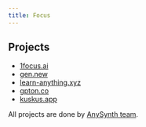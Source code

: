 ```yaml
---
title: Focus
---
```


## Projects

- [1focus.ai](https://1focus.ai)
- [gen.new](https://gen.new)
- [learn-anything.xyz](https://learn-anything.xyz)
- [gpton.co](https://gpton.co)
- [kuskus.app](https://kuskus.app)

All projects are done by [AnySynth team](https://anysynth.co).
